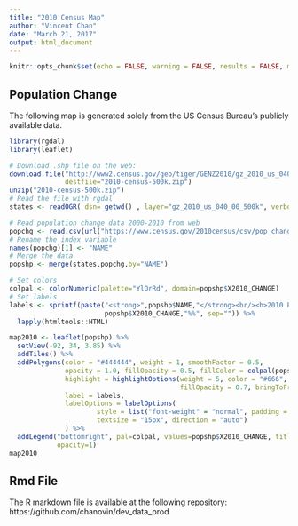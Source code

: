 ```yaml
---
title: "2010 Census Map"
author: "Vincent Chan"
date: "March 21, 2017"
output: html_document
---
```


```r
knitr::opts_chunk$set(echo = FALSE, warning = FALSE, results = FALSE, message = FALSE)
```

## Population Change

The following map is generated solely from the US Census Bureau's publicly available data.

```r
library(rgdal)
library(leaflet)
```

```r
# Download .shp file on the web:
download.file("http://www2.census.gov/geo/tiger/GENZ2010/gz_2010_us_040_00_500k.zip",
              destfile="2010-census-500k.zip")
unzip("2010-census-500k.zip")
# Read the file with rgdal
states <- readOGR( dsn= getwd() , layer="gz_2010_us_040_00_500k", verbose=FALSE)

# Read population change data 2000-2010 from web
popchg <- read.csv(url("https://www.census.gov/2010census/csv/pop_change.csv"), skip=2)
# Rename the index variable
names(popchg)[1] <- "NAME"
# Merge the data
popshp <- merge(states,popchg,by="NAME")

# Set colors
colpal <- colorNumeric(palette="YlOrRd", domain=popshp$X2010_CHANGE)
# Set labels
labels <- sprintf(paste("<strong>",popshp$NAME,"</strong><br/><b>2010 Pop:</b>&ensp;",popshp$X2010_POPULATION,"<br/><b>Change from 2000:</b>&emsp;",
                        popshp$X2010_CHANGE,"%%", sep="")) %>%
  lapply(htmltools::HTML)

map2010 <- leaflet(popshp) %>%
  setView(-92, 34, 3.85) %>%
  addTiles() %>%
  addPolygons(color = "#444444", weight = 1, smoothFactor = 0.5,
              opacity = 1.0, fillOpacity = 0.5, fillColor = colpal(popshp$X2010_CHANGE),
              highlight = highlightOptions(weight = 5, color = "#666", dashArray = "",
                                           fillOpacity = 0.7, bringToFront = TRUE),
              label = labels,
              labelOptions = labelOptions(
                      style = list("font-weight" = "normal", padding = "3px 8px"),
                      textsize = "15px", direction = "auto")
              ) %>%
  addLegend("bottomright", pal=colpal, values=popshp$X2010_CHANGE, title="2000-2010 Pop. Change (%)",
            opacity=1)
map2010
```

## Rmd File
The R markdown file is available at the following repository:
https://github.com/chanovin/dev_data_prod
